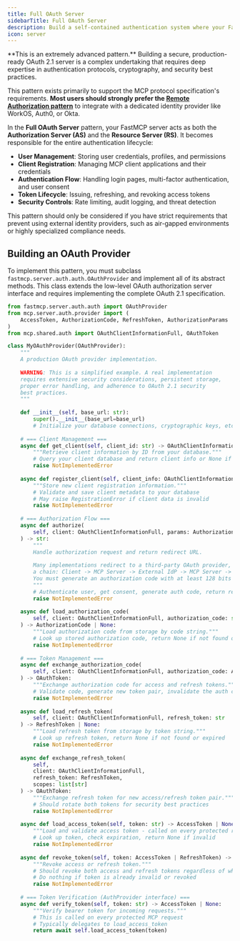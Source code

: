 ```yaml
---
title: Full OAuth Server
sidebarTitle: Full OAuth Server
description: Build a self-contained authentication system where your FastMCP server manages users, issues tokens, and validates them.
icon: server
---
```



<VersionBadge version="2.11.0" />

<Warning>
**This is an extremely advanced pattern.** Building a secure, production-ready OAuth 2.1 server is a complex undertaking that requires deep expertise in authentication protocols, cryptography, and security best practices.

This pattern exists primarily to support the MCP protocol specification's requirements. **Most users should strongly prefer the [Remote Authorization pattern](/servers/auth/remote-authorization)** to integrate with a dedicated identity provider like WorkOS, Auth0, or Okta.
</Warning>

In the **Full OAuth Server** pattern, your FastMCP server acts as both the **Authorization Server (AS)** and the **Resource Server (RS)**. It becomes responsible for the entire authentication lifecycle:

- **User Management**: Storing user credentials, profiles, and permissions
- **Client Registration**: Managing MCP client applications and their credentials  
- **Authentication Flow**: Handling login pages, multi-factor authentication, and user consent
- **Token Lifecycle**: Issuing, refreshing, and revoking access tokens
- **Security Controls**: Rate limiting, audit logging, and threat detection

This pattern should only be considered if you have strict requirements that prevent using external identity providers, such as air-gapped environments or highly specialized compliance needs.

## Building an OAuth Provider

To implement this pattern, you must subclass `fastmcp.server.auth.auth.OAuthProvider` and implement all of its abstract methods. This class extends the low-level OAuth authorization server interface and requires implementing the complete OAuth 2.1 specification.

```python
from fastmcp.server.auth.auth import OAuthProvider
from mcp.server.auth.provider import (
    AccessToken, AuthorizationCode, RefreshToken, AuthorizationParams
)
from mcp.shared.auth import OAuthClientInformationFull, OAuthToken

class MyOAuthProvider(OAuthProvider):
    """
    A production OAuth provider implementation.
    
    WARNING: This is a simplified example. A real implementation
    requires extensive security considerations, persistent storage,
    proper error handling, and adherence to OAuth 2.1 security
    best practices.
    """
    
    def __init__(self, base_url: str):
        super().__init__(base_url=base_url)
        # Initialize your database connections, cryptographic keys, etc.
    
    # === Client Management ===
    async def get_client(self, client_id: str) -> OAuthClientInformationFull | None:
        """Retrieve client information by ID from your database."""
        # Query your client database and return client info or None if not found
        raise NotImplementedError
    
    async def register_client(self, client_info: OAuthClientInformationFull) -> None:
        """Store new client registration information."""
        # Validate and save client metadata to your database
        # May raise RegistrationError if client data is invalid
        raise NotImplementedError
    
    # === Authorization Flow ===
    async def authorize(
        self, client: OAuthClientInformationFull, params: AuthorizationParams
    ) -> str:
        """
        Handle authorization request and return redirect URL.
        
        Many implementations redirect to a third-party OAuth provider, creating
        a chain: Client -> MCP Server -> External IdP -> MCP Server -> Client.
        You must generate an authorization code with at least 128 bits of entropy.
        """
        # Authenticate user, get consent, generate auth code, return redirect URL
        raise NotImplementedError
    
    async def load_authorization_code(
        self, client: OAuthClientInformationFull, authorization_code: str
    ) -> AuthorizationCode | None:
        """Load authorization code from storage by code string."""
        # Look up stored authorization code, return None if not found or expired
        raise NotImplementedError
    
    # === Token Management ===
    async def exchange_authorization_code(
        self, client: OAuthClientInformationFull, authorization_code: AuthorizationCode
    ) -> OAuthToken:
        """Exchange authorization code for access and refresh tokens."""
        # Validate code, generate new token pair, invalidate the auth code
        raise NotImplementedError
    
    async def load_refresh_token(
        self, client: OAuthClientInformationFull, refresh_token: str
    ) -> RefreshToken | None:
        """Load refresh token from storage by token string."""
        # Look up refresh token, return None if not found or expired
        raise NotImplementedError
    
    async def exchange_refresh_token(
        self, 
        client: OAuthClientInformationFull, 
        refresh_token: RefreshToken,
        scopes: list[str]
    ) -> OAuthToken:
        """Exchange refresh token for new access/refresh token pair."""
        # Should rotate both tokens for security best practices
        raise NotImplementedError
    
    async def load_access_token(self, token: str) -> AccessToken | None:
        """Load and validate access token - called on every protected request."""
        # Look up token, check expiration, return None if invalid
        raise NotImplementedError
    
    async def revoke_token(self, token: AccessToken | RefreshToken) -> None:
        """Revoke access or refresh token."""
        # Should revoke both access and refresh tokens regardless of which is provided
        # Do nothing if token is already invalid or revoked
        raise NotImplementedError
    
    # === Token Verification (AuthProvider interface) ===
    async def verify_token(self, token: str) -> AccessToken | None:
        """Verify bearer token for incoming requests."""
        # This is called on every protected MCP request
        # Typically delegates to load_access_token
        return await self.load_access_token(token)
```
